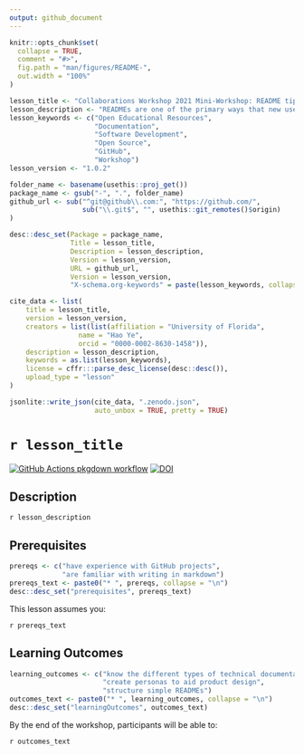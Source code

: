 ```yaml
---
output: github_document
---
```


<!-- README.md is generated from README.Rmd. Please edit that file -->

```r
knitr::opts_chunk$set(
  collapse = TRUE,
  comment = "#>",
  fig.path = "man/figures/README-",
  out.width = "100%"
)
```

```r

lesson_title <- "Collaborations Workshop 2021 Mini-Workshop: README tips to make your project more approachable"
lesson_description <- "READMEs are one of the primary ways that new users first encounter your project; and hopefully not the last! This mini-workshop will review practices in creating READMEs so as to best welcome people to your project, communicate the vision of your work and its unique value, and demonstrate how to get started using or contributing to your project. Participants will engage in short group discussions about READMEs and user personas, and then engage in scaffolded practice on crafting READMEs for their own personal projects or provided examples."
lesson_keywords <- c("Open Educational Resources", 
                     "Documentation", 
                     "Software Development", 
                     "Open Source", 
                     "GitHub", 
                     "Workshop")
lesson_version <- "1.0.2"

folder_name <- basename(usethis::proj_get())
package_name <- gsub("-", ".", folder_name)
github_url <- sub("^git@github\\.com:", "https://github.com/", 
                  sub("\\.git$", "", usethis::git_remotes()$origin)
)

desc::desc_set(Package = package_name, 
               Title = lesson_title, 
               Description = lesson_description, 
               Version = lesson_version, 
               URL = github_url, 
               Version = lesson_version, 
               "X-schema.org-keywords" = paste(lesson_keywords, collapse = ", "))

cite_data <- list(
    title = lesson_title, 
    version = lesson_version, 
    creators = list(list(affiliation = "University of Florida", 
                 name = "Hao Ye", 
                 orcid = "0000-0002-8630-1458")), 
    description = lesson_description, 
    keywords = as.list(lesson_keywords), 
    license = cffr:::parse_desc_license(desc::desc()), 
    upload_type = "lesson"
)

jsonlite::write_json(cite_data, ".zenodo.json", 
                     auto_unbox = TRUE, pretty = TRUE)
```

# `r lesson_title`

<!-- badges: start -->
[![GitHub Actions pkgdown workflow](https://github.com/ha0ye/CW21-README-tips/workflows/pkgdown/badge.svg)](https://github.com/ha0ye/CW21-README-tips/actions?query=workflow%3Apkgdown)
[![DOI](https://zenodo.org/badge/DOI/10.5281/zenodo.4647390.svg)](https://doi.org/10.5281/zenodo.4647390)


<!-- badges: end -->

## Description

`r lesson_description`

## Prerequisites
```r
prereqs <- c("have experience with GitHub projects", 
             "are familiar with writing in markdown")
prereqs_text <- paste0("* ", prereqs, collapse = "\n")
desc::desc_set("prerequisites", prereqs_text)

```

This lesson assumes you:

`r prereqs_text`

## Learning Outcomes

```r
learning_outcomes <- c("know the different types of technical documentation", 
                       "create personas to aid product design",
                       "structure simple READMEs")
outcomes_text <- paste0("* ", learning_outcomes, collapse = "\n")
desc::desc_set("learningOutcomes", outcomes_text)
```

By the end of the workshop, participants will be able to:

`r outcomes_text`
